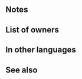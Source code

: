 {{Weapon Infobox
|tagid=SID_朱傭兵の戦斧
|intID=3254
|image=wep_ax119
|exclusive=1
|weaponType=Axe
|cost=400
|might=16
|range=1
|effect=Grants Spd+3. At start of combat, if foe's HP ≥ 75%, grants Atk/Spd+6 to unit during combat and the following effects will occur based on unit's HP at start of combat: if ≥ 20%, grants Special cooldown charge +1 to unit per attack (only highest value applied; does not stack), and also, if ≥ 40%, reduces damage from foe's first attack during combat by 40%.
|statModifiers=0,16,3,0,0
|required=Silver Axe
|properties=random_owner
}}
==Notes==
{{Temporary buffs}}
{{CooldownChargePlus}}
{{DamagePercentageReduction}}
==List of owners==
{{Skill Hero List}}
==In other languages==
{{OtherLanguages
|english=Crimson War-Axe
|japanese=朱傭兵の戦斧
|german=Purpur-Kriegsaxt
|spanishEU=Hacha grana
|spanishLA=Hacha grana
|french=Hache pourpre
|italian=Scure cremisi
|chineseTW=朱傭兵的戰斧
|portuguese=Machado carmim
}}
==See also==
{{See also skills|cond=Description LIKE '%HP%if ≥%reduces damage from foe_s first attack%' AND Exclusive='1'}}
{{Weapons Navbox}}